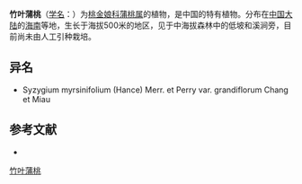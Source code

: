 {{Speciesbox
| name = 竹叶蒲桃
| status = 
| status_system = 
| image = 
| genus = Syzygium
| species = myrsinifolium
| authority = (Hance) Merr.
| subdivision_ranks =[[变种|变种]]
| subdivision =
* 竹叶蒲桃 ''S. m.'' var. ''myrsinifolium''
* [[大花竹叶蒲桃|大花竹叶蒲桃]] ''S. m.'' var. ''grandiflorum''
}}

'''竹叶蒲桃'''（[[学名|学名]]：{{lang|la|''Syzygium myrsinifolium''}}）为[[桃金娘科|桃金娘科]][[蒲桃属|蒲桃属]]的植物，是中国的特有植物。分布在[[中国大陆|中国大陆]]的[[海南|海南]]等地，生长于海拔500米的地区，见于中海拔森林中的低坡和溪涧旁，目前尚未由人工引种栽培。

== 异名 ==
* Syzygium myrsinifolium (Hance) Merr. et Perry var. grandiflorum Chang et Miau

== 参考文献 ==
<div class="references-small">
* {{cite web| url =http://www.bioinfo.cn/db05/KmzwSpecies.php?action=view&id=13373| title =竹叶蒲桃（原变种）| work =《中国高等植物数据库全库》| publisher =中国科学院微生物研究所| author =昆明植物研究所| accessdate =2009-02-24| deadurl =yes| archiveurl =https://web.archive.org/web/20160305074347/http://www.bioinfo.cn/db05/KmzwSpecies.php?action=view&id=13373| archivedate =2016-03-05}}
</div>
{{Taxonbar|from=Q15227762}}

{{DEFAULTSORT:Syzygium myrsinifolium}}
[[Category:蒲桃属|竹叶蒲桃]]


{{Myrtaceae-stub}}